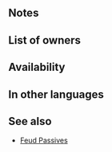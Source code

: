 {{Passive
|type=C
|name=C Feud
|exclusive=0
|canUseWeapon={{WeaponList|All}}
|canUseMove={{MoveList|All}}
|properties=random_owner
|1name=C Feud 1
|1tagid=SID_無への暗闘1
|1cost=60
|1effect=If in combat against a colorless foe, disables skills of all foes, excluding foe in combat. During combat, disables skills of all colorless foes, excluding foe in combat.
|1required=-
|2name=C Feud 2
|2tagid=SID_無への暗闘2
|2cost=120
|2effect=If in combat against a colorless foe, disables skills of all foes, excluding foe in combat, and inflicts Atk/Spd/Def/Res-2 on foe during combat. During combat, disables skills of all colorless foes, excluding foe in combat.
|3name=C Feud 3
|3tagid=SID_無への暗闘3
|3cost=240
|3effect=If in combat against a colorless foe, disables skills of all foes, excluding foe in combat, and inflicts Atk/Spd/Def/Res-4 on foe during combat. During combat, disables skills of all colorless foes, excluding foe in combat.
}}
==Notes==
{{TermRefersTo|colorless}}
{{Combat reductions}}
{{CombatEffectNeutralization}}
==List of owners==
{{Skill Hero List}}
==Availability==
{{PassiveFocusList}}
{{PassiveDistributionList}}
{{PassiveCombatManualList}}
==In other languages==
{{OtherLanguages
|japanese=無への暗闘
|german=Farblose Fehde
|spanishEU=Pugna gris
|spanishLA=Pugna gris
|french=Querelle grise
|italian=Faida neutra
|chineseTW=對無的暗鬥
|portuguese=Rixa cinza
}}
==See also==
{{See also skills|cond=(Description LIKE '%disable%skills of all%excluding%' AND WikiName NOT LIKE '%Feud%') OR Description LIKE '%【Feud】%'|columns=3}}
* [[Skill families/C Passives#Feud|Feud Passives]]
{{Passives Navbox|C}}